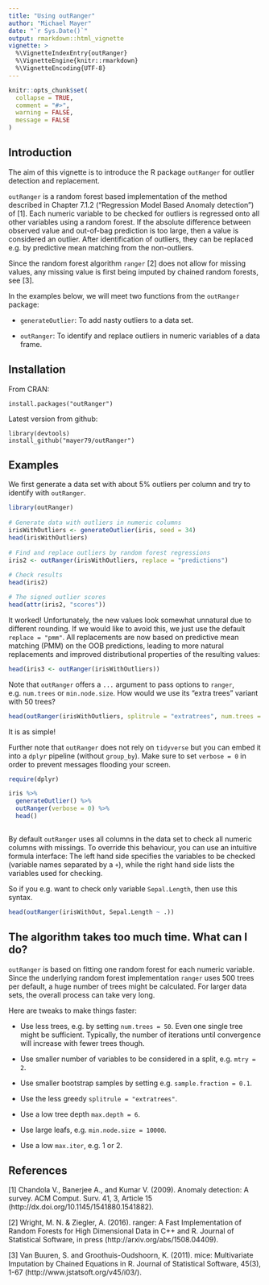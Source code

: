 ```yaml
---
title: "Using outRanger"
author: "Michael Mayer"
date: "`r Sys.Date()`"
output: rmarkdown::html_vignette
vignette: >
  %\VignetteIndexEntry{outRanger}
  %\VignetteEngine{knitr::rmarkdown}
  %\VignetteEncoding{UTF-8}
---
```


```r
knitr::opts_chunk$set(
  collapse = TRUE,
  comment = "#>",
  warning = FALSE,
  message = FALSE
)
```

## Introduction

The aim of this vignette is to introduce the R package `outRanger` for outlier detection and replacement.

`outRanger` is a random forest based implementation of the method described in Chapter 7.1.2 ("Regression Model Based Anomaly detection") of [1]. Each numeric variable to be checked for outliers is regressed onto all other variables using a random forest. If the absolute difference between observed value and out-of-bag prediction is too large, then a value is considered an outlier. After identification of outliers, they can be replaced e.g. by predictive mean matching from the non-outliers.

Since the random forest algorithm `ranger` [2] does not allow for missing values, any missing value is first being imputed by chained random forests, see [3]. 

In the examples below, we will meet two functions from the `outRanger` package:

- `generateOutlier`: To add nasty outliers to a data set.

- `outRanger`: To identify and replace outliers in numeric variables of a data frame.

## Installation

From CRAN:
```
install.packages("outRanger")
```

Latest version from github:
```
library(devtools)
install_github("mayer79/outRanger")
```

## Examples

We first generate a data set with about 5% outliers per column and try to identify with `outRanger`.

``` r
library(outRanger)
 
# Generate data with outliers in numeric columns
irisWithOutliers <- generateOutlier(iris, seed = 34)
head(irisWithOutliers)
 
# Find and replace outliers by random forest regressions
iris2 <- outRanger(irisWithOutliers, replace = "predictions")
 
# Check results
head(iris2)

# The signed outlier scores
head(attr(iris2, "scores"))

```

It worked! Unfortunately, the new values look somewhat unnatural due to different rounding. If we would like to avoid this, we just use the default `replace = "pmm"`. All replacements are now based on predictive mean matching (PMM) on the OOB predictions, leading to more natural replacements and improved distributional properties of the resulting values:

``` r
head(iris3 <- outRanger(irisWithOutliers))
```

Note that `outRanger` offers a `...` argument to pass options to `ranger`, e.g. `num.trees` or `min.node.size`. How would we use its "extra trees" variant with 50 trees?

``` r
head(outRanger(irisWithOutliers, splitrule = "extratrees", num.trees = 50))
```

It is as simple!

Further note that `outRanger` does not rely on `tidyverse` but you can embed it into a `dplyr` pipeline (without `group_by`). Make sure to set `verbose = 0` in order to prevent messages flooding your screen.

``` r
require(dplyr)

iris %>% 
  generateOutlier() %>% 
  outRanger(verbose = 0) %>% 
  head()
  
```

By default `outRanger` uses all columns in the data set to check all numeric columns with missings. To override this behaviour, you can use an intuitive formula interface: The left hand side specifies the variables to be checked (variable names separated by a `+`), while the right hand side lists the variables used for checking.

So if you e.g. want to check only variable `Sepal.Length`, then use this syntax.
``` r
head(outRanger(irisWithOut, Sepal.Length ~ .))

```

## The algorithm takes too much time. What can I do?

`outRanger` is based on fitting one random forest for each numeric variable. Since the underlying random forest implementation `ranger` uses 500 trees per default, a huge number of trees might be calculated. For larger data sets, the overall process can take very long.

Here are tweaks to make things faster:

- Use less trees, e.g. by setting `num.trees = 50`. Even one single tree might be sufficient. Typically, the number of iterations until convergence will increase with fewer trees though.

- Use smaller number of variables to be considered in a split, e.g. `mtry = 2`.

- Use smaller bootstrap samples by setting e.g. `sample.fraction = 0.1`.

- Use the less greedy `splitrule = "extratrees"`.

- Use a low tree depth `max.depth = 6`.

- Use large leafs, e.g. `min.node.size = 10000`.

- Use a low `max.iter`, e.g. 1 or 2.

## References

[1] Chandola V., Banerjee A., and Kumar V. (2009). Anomaly detection: A survey. ACM Comput. Surv. 41, 3, Article 15 (http://dx.doi.org/10.1145/1541880.1541882).

[2]  Wright, M. N. & Ziegler, A. (2016). ranger: A Fast Implementation of Random Forests for High Dimensional Data in C++ and R. Journal of Statistical Software, in press (http://arxiv.org/abs/1508.04409). 

[3]  Van Buuren, S. and Groothuis-Oudshoorn, K. (2011). mice: Multivariate Imputation by Chained Equations in R. Journal of Statistical Software, 45(3), 1-67 (http://www.jstatsoft.org/v45/i03/).
